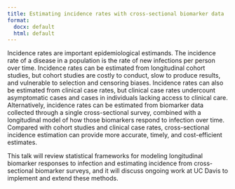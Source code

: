 ```yaml
---
title: Estimating incidence rates with cross-sectional biomarker data
format: 
  docx: default
  html: default
---
```


Incidence rates are important epidemiological estimands.
The incidence rate of a disease in a population is the rate of new infections per person over time.
<!-- It is typically equivalent to the marginal hazard rate across all individuals in that population. -->
<!-- From a susceptible individual’s perspective, the incidence rate is the hazard rate of disease onset. -->
Incidence rates can be estimated from longitudinal cohort studies,
but cohort studies are costly to conduct, 
slow to produce results, 
and vulnerable to selection and censoring biases.
Incidence rates can also be estimated from clinical case rates,
but clinical case rates undercount asymptomatic cases
and cases in individuals lacking access to clinical care.
Alternatively, incidence rates can be estimated from biomarker data
collected through a single cross-sectional survey, 
combined with a longitudinal model of 
how those biomarkers respond to infection over time.
Compared with cohort studies and clinical case rates,
cross-sectional incidence estimation can 
provide more accurate, timely, and cost-efficient estimates.

This talk will review statistical frameworks for 
modeling longitudinal biomarker responses to infection
and estimating incidence from cross-sectional biomarker surveys,
and it will discuss ongoing work at UC Davis to implement and extend these methods.
